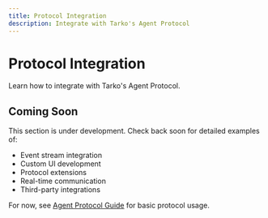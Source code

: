 ```yaml
---
title: Protocol Integration
description: Integrate with Tarko's Agent Protocol
---
```


# Protocol Integration

Learn how to integrate with Tarko's Agent Protocol.

## Coming Soon

This section is under development. Check back soon for detailed examples of:

- Event stream integration
- Custom UI development
- Protocol extensions
- Real-time communication
- Third-party integrations

For now, see [Agent Protocol Guide](/guide/agent-protocol) for basic protocol usage.
